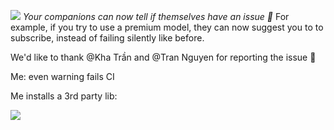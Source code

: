 
![](https://res.cloudinary.com/dltbv060k/image/upload/v1742050495/26-01_yj7p0k.png)
_Your companions can now tell if themselves have an issue 🍂_ For example, if you try to use a premium model, they can now suggest you to to subscribe, instead of failing silently like before. 

We'd like to thank @Kha Trần and @Tran Nguyen for reporting the issue 🙇

<ReleaseBuild>
Me: even warning fails CI

Me installs a 3rd party lib:

![](https://res.cloudinary.com/dltbv060k/image/upload/v1743866457/26-01_dikuui.png)
</ReleaseBuild>